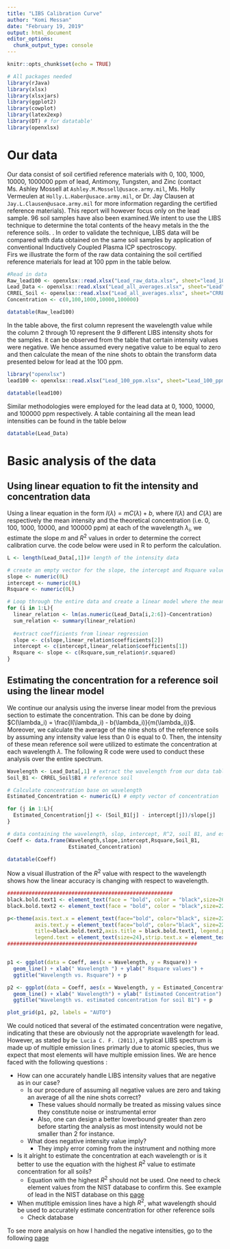 ```yaml
---
title: "LIBS Calibration Curve"
author: "Komi Messan"
date: "February 19, 2019"
output: html_document
editor_options: 
  chunk_output_type: console
---
```


```r
knitr::opts_chunk$set(echo = TRUE)
```



```r
# All packages needed
library(rJava)
library(xlsx)
library(xlsxjars)
library(ggplot2)
library(cowplot)
library(latex2exp)
library(DT) # for datatable'
library(openxlsx)
```

# Our data
Our data consist of soil certified reference materials with 0, 100, 1000, 10000, 1000000 ppm of lead, Antimony, Tungsten, and Zinc (contact Ms. Ashley Mossell at `Ashley.M.Mossell@usace.army.mil`, Ms. Holly Vermeulen at `Holly.L.Haber@usace.army.mil`, or Dr. Jay Clausen at `Jay.L.Clausen@usace.army.mil` for more information regarding the certified reference materials). This report will however focus only on the lead sample. 96 soil samples have also been examined.We intent to use the LIBS technique to determine the total contents of the heavy metals in the the reference soils. . In order to validate the technique, LIBS data will be compared with data obtained on the same soil samples by application of conventional Inductively Coupled Plasma ICP spectroscopy.
<br/>
Firs we illustrate the form of the raw data containing the soil certified reference materials for lead at 100 ppm in the table below.


```r
#Read in data
Raw_lead100 <- openxlsx::read.xlsx("Lead_raw_data.xlsx", sheet="lead_100_ppm", colNames = TRUE)
Lead_Data <- openxlsx::read.xlsx("Lead_all_averages.xlsx", sheet="Lead", colNames = TRUE)
CRREL_Soil <- openxlsx::read.xlsx("Lead_all_averages.xlsx", sheet="CRREL Soils", colNames = TRUE)
Concentration <- c(0,100,1000,10000,100000)
```


```r
datatable(Raw_lead100)
```

In the table above, the first column represent the wavelength value while the column 2 through 10 represent the 9 different LIBS intensity shots for the samples. it can be observed from the table that certain intensity values were negative. We hence assumed every negative value to be equal to zero and then calculate the mean of the nine shots to obtain the transform data presented below for lead at the 100 ppm. 


```r
library("openxlsx")
lead100 <- openxlsx::read.xlsx("Lead_100_ppm.xlsx", sheet="Lead_100_ppm_average", colNames = TRUE)

```


```r
datatable(lead100)
```

Similar methodologies were employed for the lead data at 0, 1000, 10000, and 100000 ppm respectively. A table containing all the mean lead intensities can be found in the table below

```r
datatable(Lead_Data)
```

# Basic analysis of the data

## Using linear equation to fit the intensity and concentration data

Using a linear equation in the form $I(\lambda) = mC(\lambda)+ b$, where $I(\lambda)$ and $C(\lambda)$ are respectively the mean intensity and the theoretical concentration (i.e. 0, 100, 1000, 10000, and 100000 ppm) at each of the wavelength $\lambda_i$, we estimate the slope $m$ and $R^2$ values in order to determine the correct calibration curve. the code below were used in R to perform the calculation. 

```r

L <- length(Lead_Data[,1])# length of the intensity data

# create an empty vector for the slope, the intercept and Rsquare values
slope <- numeric(0L)
intercept <- numeric(0L)
Rsquare <- numeric(0L)

# Loop through the entire data and create a linear model where the mean intensity is the dependent variable and the theoretical concentration is the independent variable. 
for (i in 1:L){
  linear_relation <- lm(as.numeric(Lead_Data[i,2:6])~Concentration)
  sum_relation <- summary(linear_relation)
  
  #extract coefficients from linear regression
  slope <- c(slope,linear_relation$coefficients[2])
  intercept <- c(intercept,linear_relation$coefficients[1])
  Rsquare <- slope <- c(Rsquare,sum_relation$r.squared)
}

```

## Estimating the concentration for a reference soil using the linear model 

We continue our analysis using the inverse linear model from the previous section to estimate the concentration. This can be done by doing $C(\lambda_i) = \frac{I(\lambda_i) - b(\lambda_i)}{m(\lambda_i)}$. Moreover, we calculate the average of the nine shots of the reference soils by assuming any intensity value less than 0 is equal to 0. Then, the intensity of these mean reference soil were utilized to estimate the concentration at each wavelength $\lambda$. The following R code were used to conduct these analysis over the entire spectrum.


```r
Wavelength <- Lead_Data[,1] # extract the wavelength from our data table
Soil_B1 <- CRREL_Soil$B1 # reference soil 

# Calculate concentration base on wavelength
Estimated_Concentration <- numeric(L) # empty vector of concentration

for (j in 1:L){
  Estimated_Concentration[j] <- (Soil_B1[j] - intercept[j])/slope[j] 
}

# data containing the wavelength, slop, intercept, R^2, soil B1, and estimate concentration
Coeff <- data.frame(Wavelength,slope,intercept,Rsquare,Soil_B1,
                    Estimated_Concentration)

datatable(Coeff)
```

Now a visual illustration of the $R^2$ value with respect to the wavelength shows how the linear accuracy is changing with respect to wavelength.

```r
######################################################
black.bold.text1 <- element_text(face = "bold", color = "black",size=26) # x and y axis
black.bold.text2 <- element_text(face = "bold", color = "black",size=22) # title

p<-theme(axis.text.x = element_text(face="bold", color="black", size=22),
         axis.text.y = element_text(face="bold", color="black", size=22),
         title=black.bold.text2,axis.title = black.bold.text1, legend.position = "bottom",
         legend.text = element_text(size=24),strip.text.x = element_text(face="bold",size=22))
##############################################################


p1 <- ggplot(data = Coeff, aes(x = Wavelength, y = Rsquare)) +
  geom_line() + xlab(" Wavelength ") + ylab(" Rsquare values") +
  ggtitle("Wavelength vs. Rsquare") + p

p2 <- ggplot(data = Coeff, aes(x = Wavelength, y = Estimated_Concentration)) +
  geom_line() + xlab(" Wavelength") + ylab(" Estimated Concentration") +
  ggtitle("Wavelength vs. estimated concentration for soil B1") + p

plot_grid(p1, p2, labels = "AUTO")
```

We could noticed that several of the estimated concentration were negative, indicating that these are obviously not the appropriate wavelength for lead. However, as stated by `De Lucia C. F. (2011)`, a typical LIBS spectrum is made up of multiple emission lines primarly due to atomic species, thus we expect that most elements will have multiple emission lines. We are hence faced with the following questions :

* How can one accurately handle LIBS intensity values that are negative as in our case?
    - Is our procedure of assuming all negative values are zero and taking an average of all the nine shots correct?
        + These values should normally be treated as missing values since they constitute noise or instrumental error
        + Also, one can design a better lowerbound greater than zero before starting the analysis as most intensity would not be smaller than 2 for instance.
    - What does negative intensity value imply?
        + They imply error coming from the instrument and nothing more
* Is it alright to estimate the concentration at each wavelength or is it better to use the equation with the highest $R^2$ value to estimate concentration for all soils?
    - Equation with the highest $R^2$ should not be used. One need to check element values from the NIST database to confirm this. See example of lead in the NIST database on this [page](https://physics.nist.gov/PhysRefData/Handbook/Tables/leadtable2.htm)
* When mutltiple emission lines have a high $R^2$, what wavelength should be used to accurately estimate concentration for other reference soils
    - Check database

To see more analysis on how I handled the negative intensities, go to the following [page](https://komimessan.github.io/LIBS-Calibration/Analysis_26Feb19.html)


